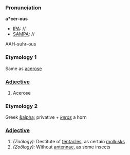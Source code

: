 ===Pronunciation===
'''a*cer-ous'''
*[[IPA]]: //
*[[SAMPA]]: //
AAH-suhr-ous
===Etymology 1===
Same as [[acerose]]
===[[Adjective]]===
#Acerose
===Etymology 2===
Greek [[&alpha;]] privative + ''[[keras]]'' a horn
===[[Adjective]]===
#''(Zoölogy):'' Destitute of [[tentacles]], as certain [[mollusks]]
#''(Zoölogy):'' Without [[antennae]], as some insects